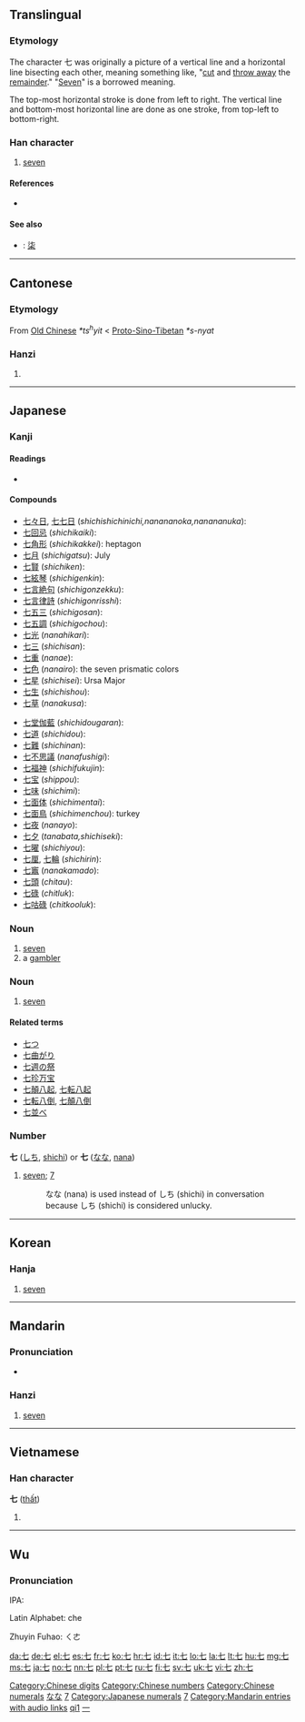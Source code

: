 {{also|柒}}<!-- may be replaced by zh-forms -->
==Translingual==
{{stroke order|type=animate}}
{{stroke order|strokes=2}}

===Etymology===
The character 七 was originally a picture of a vertical line and a horizontal line bisecting each other, meaning something like, "[[cut]] and [[throw away]] the [[remainder]]." "[[seven|Seven]]" is a borrowed meaning.

The top-most horizontal stroke is done from left to right.  The vertical line and bottom-most horizontal line are done as one stroke, from top-left to bottom-right.

===Han character===
{{Han char|rn=1|rad=一|as=01|sn=2|four=4071<sub>0</sub>|canj=十山 (JU)}}

# [[seven]]

====References====
* {{Han ref|kx=0075.070|dkj=00006|hdz=10003.030|uh=4E03|ud=19971|bh=A443|bd=42051}}

====See also====
{{Chinese-numbers}}
* {{qualifier|Chinese financial form}}: [[柒]]

[[Category:Chinese digits]]
[[Category:Chinese numbers]]
[[Category:Chinese numerals]]

----

==Cantonese==

===Etymology===
From [[Old Chinese]] ''*ts<sup>h</sup>yit'' < [[Proto-Sino-Tibetan]] ''*s-nyat''

===Hanzi===
{{yue-hanzi|jyut=|y=chat1}}

# {{defn|Cantonese}}

----

==Japanese==

===Kanji===
{{ja-kanji|grade=1|rs=一01}}

====Readings====
* {{ja-readings|on=[[しち]] (''shichi'')|kun=[[なな]] (''nana''), [[ななつ]] ([[七つ]], ''nanatsu''), [[なの]] (''nano'')|nanori=[[し]] (''shi''), [[しっ]] (''shit''), [[な]] (''na''), [[ひち]] (''hichi'')}}

====Compounds====
{{top2}}
* [[七々日]], [[七七日]] (''shichishichinichi,nanananoka,nanananuka''):
* [[七回忌]] (''shichikaiki''):
* [[七角形]] (''shichikakkei''): heptagon
* [[七月]] (''shichigatsu''): July
* [[七賢]] (''shichiken''):
* [[七絃琴]] (''shichigenkin''):
* [[七言絶句]] (''shichigonzekku''):
* [[七言律詩]] (''shichigonrisshi''):
* [[七五三]] (''shichigosan''):
* [[七五調]] (''shichigochou''):
* [[七光]] (''nanahikari''):
* [[七三]] (''shichisan''):
* [[七重]] (''nanae''):
* [[七色]] (''nanairo''): the seven prismatic colors
* [[七星]] (''shichisei''): Ursa Major
* [[七生]] (''shichishou''):
* [[七草]] (''nanakusa''):
{{mid2}}
* [[七堂伽藍]] (''shichidougaran''):
* [[七道]] (''shichidou''):
* [[七難]] (''shichinan''):
* [[七不思議]] (''nanafushigi''):
* [[七福神]] (''shichifukujin''):
* [[七宝]] (''shippou''):
* [[七味]] (''shichimi''):
* [[七面体]] (''shichimentai''):
* [[七面鳥]] (''shichimenchou''): turkey
* [[七夜]] (''nanayo''):
* [[七夕]] (''tanabata,shichiseki''):
* [[七曜]] (''shichiyou''):
* [[七厘]], [[七輪]] (''shichirin''):
* [[七竈]] (''nanakamado''):
* [[七頭]] (''chitau''):
* [[七碌]] (''chitluk''):
* [[七咕碌]] (''chitkooluk''):
{{bottom}}

===Noun===
{{ja-noun|k|hira=なな|rom=nana}}

# [[seven]]
# a [[gambler]]

===Noun===
{{ja-noun|k|hira=しち|rom=shichi}}

# [[seven]]

====Related terms====
* [[七つ]]
* [[七曲がり]]
* [[七週の祭]]
* [[七珍万宝]]
* [[七顛八起]], [[七転八起]]
* [[七転八倒]], [[七顛八倒]]
* [[七並べ]]

===Number===
'''七''' ([[しち]], [[shichi]]) or '''七''' ([[なな]], [[nana]])

# [[seven]]; [[7]]
#: なな (nana) is used instead of しち (shichi) in conversation because しち (shichi) is considered unlucky.

[[Category:1000 Japanese basic words|なな]]
[[Category:Japanese numbers|7]]
[[Category:Japanese numerals]]

----

==Korean==

===Hanja===
{{ko-hanja|hangeul=칠|rv=chil|mr=ch'il|y=chil|eumhun=일곱|ehrv=ilgop|ehmr=ilgop|ehy=ilkop}}

# [[seven]]

[[Category:Korean numbers|7]]

----

==Mandarin==

===Pronunciation===
* {{audio|zh-qī.ogg|audio}}

===Hanzi===
{{cmn-hanzi|pin=[[qī]] ([[qi1]]), [[shǎng]] ([[shang3]])|wg=ch'i<sup>1</sup>, shang<sup>3</sup>}}

# [[seven]]

[[Category:Mandarin entries with audio links]]
[[Category:Mandarin numbers in simplified script|qi1]]
[[Category:zh-tw:Numbers|一]]

----

==Vietnamese==

===Han character===
'''七''' ([[thất]])

# {{defn|Vietnamese}}

----

==Wu==
{{zh-attention}}

===Pronunciation===
IPA:

Latin Alphabet: che

Zhuyin Fuhao: ㄑㄜ

[[da:七]]
[[de:七]]
[[el:七]]
[[es:七]]
[[fr:七]]
[[ko:七]]
[[hr:七]]
[[id:七]]
[[it:七]]
[[lo:七]]
[[la:七]]
[[lt:七]]
[[hu:七]]
[[mg:七]]
[[ms:七]]
[[ja:七]]
[[no:七]]
[[nn:七]]
[[pl:七]]
[[pt:七]]
[[ru:七]]
[[fi:七]]
[[sv:七]]
[[uk:七]]
[[vi:七]]
[[zh:七]]